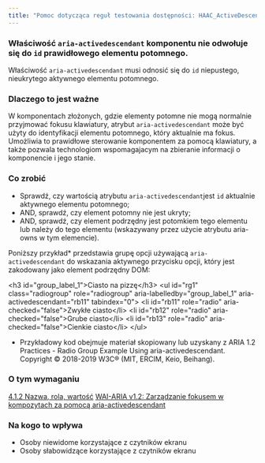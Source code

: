 ```yaml
---
title: "Pomoc dotycząca reguł testowania dostępności: HAAC_ActiveDescendantCheck"
---
```


<div className="toolHelp">
<Row>
<Column colLg={16} colMd={8} colSm={4} className="toolHead">

### Właściwość `aria-activedescendant` komponentu nie odwołuje się do `id` prawidłowego elementu potomnego.

<div id="locLevel"></div>

Właściwość `aria-activedescendant` musi odnosić się do `id` niepustego, nieukrytego aktywnego elementu potomnego.

</Column>
</Row>
<Row>
<Column colLg={11} colMd={5} colSm={4} className="toolMain">

### Dlaczego to jest ważne
W komponentach złożonych, gdzie elementy potomne nie mogą normalnie przyjmować fokusu klawiatury, atrybut `aria-activedescendant` może być użyty do identyfikacji elementu potomnego, który aktualnie ma fokus. Umożliwia to prawidłowe sterowanie komponentem za pomocą klawiatury, a także pozwala technologiom wspomagajacym na zbieranie informacji o komponencie i jego stanie.



<div id="locSnippet"></div>

### Co zrobić

* Sprawdź, czy wartością atrybutu `aria-activedescendant`jest `id` aktualnie aktywnego elementu potomnego;
* AND, sprawdź, czy element potomny nie jest ukryty;
* AND, sprawdź, czy element podrzędny jest potomkiem tego elementu lub należy do tego elementu (wskazywany przez użycie atrybutu aria-owns w tym elemencie).

Poniższy przykład* przedstawia grupę opcji używającą `aria-activedescendant` do wskazania aktywnego przycisku opcji, który jest zakodowany jako element podrzędny DOM:

<CodeSnippet type="multi" light={true}> 
   &lt;h3 id="group_label_1"&gt;Ciasto na pizzę&lt;/h3&gt;
   &lt;ul id="rg1" class="radiogroup" role="radiogroup" aria-labelledby="group_label_1" aria-activedescendant="rb11" tabindex="0"&gt;
     &lt;li id="rb11" role="radio" aria-checked="false"&gt;Zwykłe ciasto&lt;/li&gt;
     &lt;li id="rb12" role="radio" aria-checked="false"&gt;Grube ciasto&lt;/li&gt;
     &lt;li id="rb13" role="radio" aria-checked="false"&gt;Cienkie ciasto&lt;/li&gt;
   &lt;/ul&gt; 
   </CodeSnippet> 
   
* Przykładowy kod obejmuje materiał skopiowany lub uzyskany z ARIA 1.2 Practices - Radio Group Example Using aria-activedescendant. Copyright © 2018-2019 W3C® (MIT, ERCIM, Keio, Beihang).


</Column>
<Column colLg={5} colMd={3} colSm={4} className="toolLeft">

### O tym wymaganiu

[4.1.2 Nazwa, rola, wartość](http://www.ibm.com/able/guidelines/ci162/name_role_value.html)
[WAI-ARIA v1.2: Zarządzanie fokusem w kompozytach za pomocą aria-activedescendant](https://www.w3.org/TR/wai-aria-practices-1.2/#kbd_focus_activedescendant)

### Na kogo to wpływa

* Osoby niewidome korzystające z czytników ekranu
* Osoby słabowidzące korzystające z czytników ekranu

</Column>
</Row>
</div>


